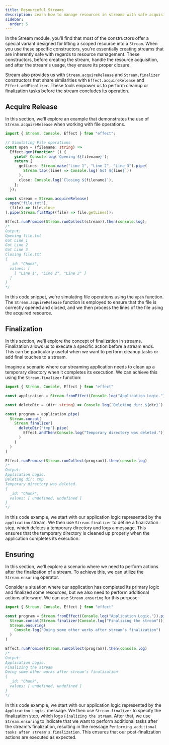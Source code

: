 ```yaml
---
title: Resourceful Streams
description: Learn how to manage resources in streams with safe acquisition and release, finalization for cleanup tasks, and ensuring post-finalization actions for robust resource handling in streaming applications.
sidebar:
  order: 5
---
```


In the Stream module, you'll find that most of the constructors offer a special variant designed for lifting a scoped resource into a `Stream`. When you use these specific constructors, you're essentially creating streams that are inherently safe with regards to resource management. These constructors, before creating the stream, handle the resource acquisition, and after the stream's usage, they ensure its proper closure.

Stream also provides us with `Stream.acquireRelease` and `Stream.finalizer` constructors that share similarities with `Effect.acquireRelease` and `Effect.addFinalizer`. These tools empower us to perform cleanup or finalization tasks before the stream concludes its operation.

## Acquire Release

In this section, we'll explore an example that demonstrates the use of `Stream.acquireRelease` when working with file operations.

```ts twoslash
import { Stream, Console, Effect } from "effect";

// Simulating File operations
const open = (filename: string) =>
  Effect.gen(function* () {
    yield* Console.log(`Opening ${filename}`);
    return {
      getLines: Stream.make("Line 1", "Line 2", "Line 3").pipe(
        Stream.tap((line) => Console.log(`Got ${line}`))
      ),
      close: Console.log(`Closing ${filename}`),
    };
  });

const stream = Stream.acquireRelease(
  open("file.txt"),
  (file) => file.close
).pipe(Stream.flatMap((file) => file.getLines));

Effect.runPromise(Stream.runCollect(stream)).then(console.log);
/*
Output:
Opening file.txt
Got Line 1
Got Line 2
Got Line 3
Closing file.txt
{
  _id: "Chunk",
  values: [
    [ "Line 1", "Line 2", "Line 3" ]
  ]
}
*/

```

In this code snippet, we're simulating file operations using the `open` function. The `Stream.acquireRelease` function is employed to ensure that the file is correctly opened and closed, and we then process the lines of the file using the acquired resource.

## Finalization

In this section, we'll explore the concept of finalization in streams. Finalization allows us to execute a specific action before a stream ends. This can be particularly useful when we want to perform cleanup tasks or add final touches to a stream.

Imagine a scenario where our streaming application needs to clean up a temporary directory when it completes its execution. We can achieve this using the `Stream.finalizer` function:

```ts twoslash
import { Stream, Console, Effect } from "effect"

const application = Stream.fromEffect(Console.log("Application Logic."))

const deleteDir = (dir: string) => Console.log(`Deleting dir: ${dir}`)

const program = application.pipe(
  Stream.concat(
    Stream.finalizer(
      deleteDir("tmp").pipe(
        Effect.andThen(Console.log("Temporary directory was deleted."))
      )
    )
  )
)

Effect.runPromise(Stream.runCollect(program)).then(console.log)
/*
Output:
Application Logic.
Deleting dir: tmp
Temporary directory was deleted.
{
  _id: "Chunk",
  values: [ undefined, undefined ]
}
*/
```

In this code example, we start with our application logic represented by the `application` stream. We then use `Stream.finalizer` to define a finalization step, which deletes a temporary directory and logs a message. This ensures that the temporary directory is cleaned up properly when the application completes its execution.

## Ensuring

In this section, we'll explore a scenario where we need to perform actions after the finalization of a stream. To achieve this, we can utilize the `Stream.ensuring` operator.

Consider a situation where our application has completed its primary logic and finalized some resources, but we also need to perform additional actions afterward. We can use `Stream.ensuring` for this purpose:

```ts twoslash
import { Stream, Console, Effect } from "effect"

const program = Stream.fromEffect(Console.log("Application Logic.")).pipe(
  Stream.concat(Stream.finalizer(Console.log("Finalizing the stream"))),
  Stream.ensuring(
    Console.log("Doing some other works after stream's finalization")
  )
)

Effect.runPromise(Stream.runCollect(program)).then(console.log)
/*
Output:
Application Logic.
Finalizing the stream
Doing some other works after stream's finalization
{
  _id: "Chunk",
  values: [ undefined, undefined ]
}
*/
```

In this code example, we start with our application logic represented by the `Application Logic.` message. We then use `Stream.finalizer` to specify the finalization step, which logs `Finalizing the stream`. After that, we use `Stream.ensuring` to indicate that we want to perform additional tasks after the stream's finalization, resulting in the message `Performing additional tasks after stream's finalization`. This ensures that our post-finalization actions are executed as expected.
